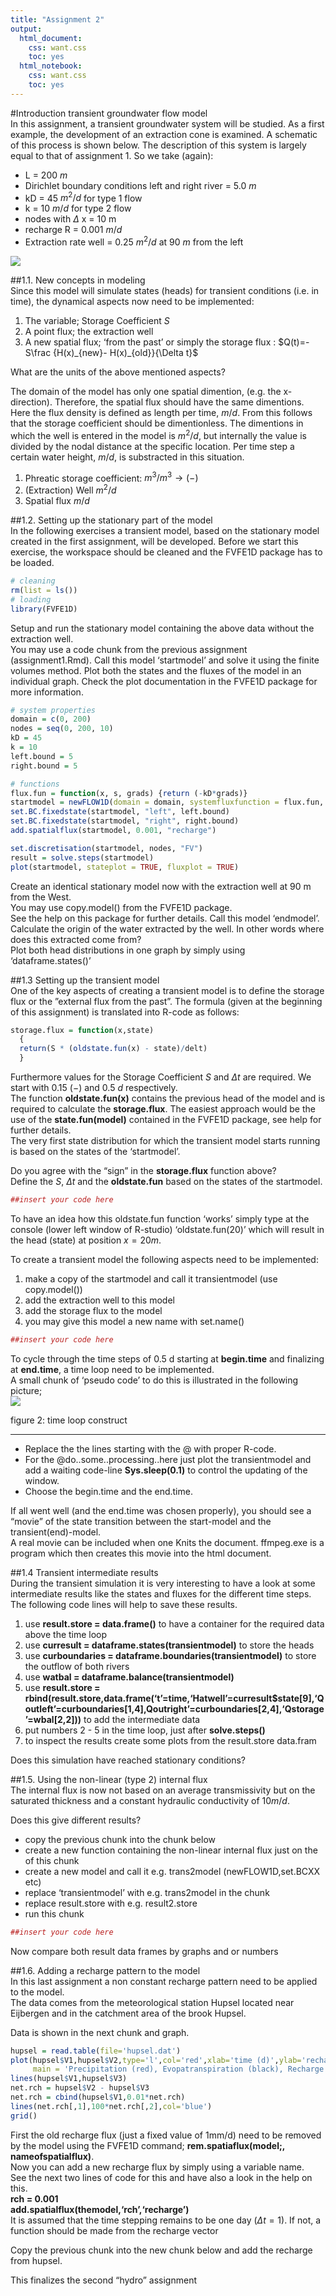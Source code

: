 ```yaml
---
title: "Assignment 2"
output:
  html_document:
    css: want.css
    toc: yes
  html_notebook:
    css: want.css
    toc: yes
---
```


#Introduction transient groundwater flow model  
In this assignment, a transient groundwater system will be studied. As a first example, the development of an extraction cone is examined. A schematic of this process is shown below.
The description of this system is largely equal to that of assignment 1. So we take (again):   <!-- still true? -->

*    L = 200 $m$ 
*    Dirichlet boundary conditions left and right river = 5.0 $m$
*    kD = 45 $m^2/d$ for type 1 flow
*    k = 10 $m/d$ for type 2 flow
*    nodes with $\Delta$ x = 10 m
*    recharge R = 0.001 $m/d$
*    Extraction rate well = 0.25 $m^2/d$ at 90 $m$ from the left

![](assignment2_1D_trans.png)

##1.1. New concepts in modeling  
Since this model will simulate states (heads) for transient conditions (i.e. in time), the dynamical aspects now need to be implemented: 

1.    The variable; Storage Coefficient $S$ 
2.    A point flux; the extraction well 
3.    A new spatial flux; 'from the past ' or simply the storage flux : $Q(t)=-S\frac {H(x)_{new}- H(x)_{old}}{\Delta t}$

<div class="question">What are the units of the above mentioned aspects?</div>  

<div class="answer">
The domain of the model has only one spatial dimention, (e.g. the x-direction). Therefore, the spatial flux should have the same dimentions. Here the flux density is defined as length per time, $m/d$. From this follows that the storage coefficient should be dimentionless. The dimentions in which the well is entered in the model is $m^2/d$, but internally the value is divided by the nodal distance at the specific location. Per time step a certain water height, $m/d$, is substracted in this situation.

1.    Phreatic storage coefficient: $m^3/m^3 \rightarrow (-)$ 
2.    (Extraction) Well $m^2/d$ 
3.    Spatial flux $m/d$
</div>

##1.2. Setting up the stationary part of the model  
In the following exercises a transient model, based on the stationary model created in the first assignment, will be developed. Before we start this exercise, the workspace should be cleaned and the FVFE1D package has to be loaded.  

```r
# cleaning
rm(list = ls())
# loading
library(FVFE1D)
```

<div class="question">Setup and run the stationary model containing the above data without the extraction well.  
You may use a code chunk from the previous assignment (assignment1.Rmd). Call this model 'startmodel' and solve it using the finite volumes method. Plot both the states and the fluxes of the model in an individual graph. Check the plot documentation in the FVFE1D package for more information.
</div>

<div class="answer">
```r
# system properties
domain = c(0, 200)
nodes = seq(0, 200, 10)
kD = 45
k = 10
left.bound = 5
right.bound = 5

# functions
flux.fun = function(x, s, grads) {return (-kD*grads)}
startmodel = newFLOW1D(domain = domain, systemfluxfunction = flux.fun, name = "startmodel")
set.BC.fixedstate(startmodel, "left", left.bound)
set.BC.fixedstate(startmodel, "right", right.bound)
add.spatialflux(startmodel, 0.001, "recharge")

set.discretisation(startmodel, nodes, "FV")
result = solve.steps(startmodel)
plot(startmodel, stateplot = TRUE, fluxplot = TRUE)


```
</div>

<div class="question">Create an identical stationary model now with the extraction well at 90 m from the West.  
You may use copy.model() from the FVFE1D package.  
See the help on this package for further details.  Call this model 'endmodel'.</div>  



<div class="question">Calculate the origin of the water extracted by the well. In other words where does this extracted come from? </div> 


<div class="question">
Plot both head distributions in one graph by simply using 'dataframe.states()' </div>  



##1.3 Setting up the transient model  
One of the key aspects of creating a transient model is to define the storage flux or the ”external flux from the past”. The formula (given at the beginning of this assignment) is translated into R-code as follows:

```r
storage.flux = function(x,state)
  {
  return(S * (oldstate.fun(x) - state)/delt)
  }
```

Furthermore values for the Storage Coefficient $S$ and $\Delta t$ are required.  We start with 0.15 $(-)$ and 0.5 $d$ respectively.  
The function **oldstate.fun(x)** contains the previous head of the model and is required to calculate the **storage.flux**.  The easiest approach would be the use of the **state.fun(model)** contained in the FVFE1D package, see help for further details.  
The very first state distribution for which the transient model starts running is based on the states of the 'startmodel'.  

<div class="question">
Do you agree with the "sign" in the **storage.flux** function above?  
Define the $S$, $\Delta t$ and the **oldstate.fun** based on the states of the startmodel.
</div>  

```r
##insert your code here
```


To have an idea how this oldstate.fun function 'works' simply type at the console (lower left window of R-studio) 'oldstate.fun(20)' which will result in the head (state) at position $x=20 m$.  

<div class="question">
To create a transient model the following aspects need to be implemented:  

1.    make a copy of the startmodel and call it transientmodel (use copy.model()) 
2.    add the extraction well to this model 
3.    add the storage flux to the model 
4.    you may give this model a new name with set.name() 
</div>
```r
##insert your code here
```



To cycle through the time steps of 0.5 d starting at **begin.time** and finalizing at **end.time**, a time loop need to be implemented.  
A small chunk of 'pseudo code' to do this is illustrated in the following picture;  
![](timeloop.png)

figure 2: time loop construct  

***
    
<div class="question">  
*   Replace the the lines starting with the @ with proper R-code. 
*   For the @do..some..processing..here just plot the transientmodel and add a waiting code-line **Sys.sleep(0.1)** to control the updating of the window. 
*   Choose the begin.time and the end.time.  

If all went well (and the end.time was chosen properly), you should see a "movie" of the state transition between the start-model and the transient(end)-model.  
A real movie can be included when one Knits the document. ffmpeg.exe is a program which then creates this movie into the html document.
</div>




##1.4 Transient intermediate results  
During the transient simulation it is very interesting to have a look at some intermediate results like the states and fluxes for the different time steps.  The following code lines will help to save these results.  
<div class="question">

1.   use **result.store = data.frame()** to have a container for the required data above the time loop
2.   use **curresult = dataframe.states(transientmodel)** to store the heads 
3.   use **curboundaries = dataframe.boundaries(transientmodel)** to store the outflow of both rivers 
4.   use **watbal = dataframe.balance(transientmodel)**
5.   use **result.store = rbind(result.store,data.frame('t'=time,'Hatwell'=curresult$state[9],'Qoutleft'=curboundaries[1,4],Qoutright'=curboundaries[2,4],'Qstorage'=wbal[2,2]))** to add the intermediate data 
6.    put numbers 2 - 5 in the time loop, just after **solve.steps()**
7.    to inspect the results create some plots from the result.store data.fram  

</div>


<div class="question"> Does this simulation have reached stationary conditions? </div>  

##1.5. Using the non-linear (type 2) internal flux  
The internal flux is now not based on an average transmissivity but on the saturated thickness and a constant hydraulic conductivity of $10 m/d$.  

Does this give different results?  

<div class="question">
*   copy the previous chunk into the chunk below 
*   create a new function containing the non-linear internal flux just on the of this chunk 
*   create a new model and call it e.g. trans2model (newFLOW1D,set.BCXX etc) 
*   replace 'transientmodel' with e.g. trans2model in the chunk 
*   replace result.store with e.g. result2.store 
*   run this chunk  
</div>


```r
##insert your code here
```




<div class="question"> Now compare both result data frames by graphs and or numbers</div>  



##1.6. Adding a recharge pattern to the model  
In this last assignment a non constant recharge pattern need to be applied to the model.  
The data comes from the meteorological station Hupsel located near Eijbergen and in the catchment area of the brook Hupsel.

Data is shown in the next chunk and graph.  

```r
hupsel = read.table(file='hupsel.dat')
plot(hupsel$V1,hupsel$V2,type='l',col='red',xlab='time (d)',ylab='recharge/evap (cm/d)',ylim=c(-0.25,1.0),
     main = 'Precipitation (red), Evopatranspiration (black), Recharge (blue)')
lines(hupsel$V1,hupsel$V3)
net.rch = hupsel$V2 - hupsel$V3
net.rch = cbind(hupsel$V1,0.01*net.rch)
lines(net.rch[,1],100*net.rch[,2],col='blue')
grid()
```

First the old recharge flux (just a fixed value of 1mm/d) need to be removed by the model using the FVFE1D command; **rem.spatiaflux(model;, nameofspatialflux)**.  
Now you can add a new recharge flux by simply using a variable name.  
See the next two lines of code for this and have also a look in the help on this.  
**rch = 0.001**  
**add.spatialflux(themodel,'rch','recharge')**  
It is assumed that the time stepping remains to be one day ($\Delta t=1$). If not, a function should be made from the recharge vector  

<div class="question">Copy the previous chunk into the new chunk below and add the recharge from hupsel.</div>  


This finalizes the second "hydro" assignment
